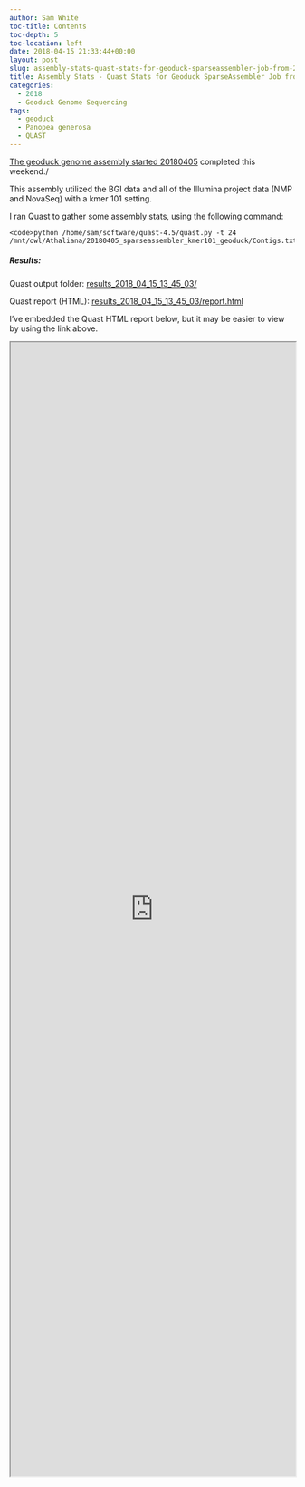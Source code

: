 ```yaml
---
author: Sam White
toc-title: Contents
toc-depth: 5
toc-location: left
date: 2018-04-15 21:33:44+00:00
layout: post
slug: assembly-stats-quast-stats-for-geoduck-sparseassembler-job-from-20180405
title: Assembly Stats - Quast Stats for Geoduck SparseAssembler Job from 20180405
categories:
  - 2018
  - Geoduck Genome Sequencing
tags:
  - geoduck
  - Panopea generosa
  - QUAST
---
```


[The geoduck genome assembly started 20180405](https://robertslab.github.io/sams-notebook/posts/2018/2018-04-05-genome-assembly-sparseassembler-geoduck-genomic-data-kmer101/) completed this weekend./

This assembly utilized the BGI data and all of the Illumina project data (NMP and NovaSeq) with a kmer 101 setting.

I ran Quast to gather some assembly stats, using the following command:


    
    <code>python /home/sam/software/quast-4.5/quast.py -t 24 /mnt/owl/Athaliana/20180405_sparseassembler_kmer101_geoduck/Contigs.txt</code>





##### Results:



Quast output folder: [results_2018_04_15_13_45_03/](https://owl.fish.washington.edu/Athaliana/quast_results/results_2018_04_15_13_45_03/)

Quast report (HTML): [results_2018_04_15_13_45_03/report.html](https://owl.fish.washington.edu/Athaliana/quast_results/results_2018_04_15_13_45_03/report.html)

I've embedded the Quast HTML report below, but it may be easier to view by using the link above.

<iframe src="https://owl.fish.washington.edu/Athaliana/quast_results/results_2018_04_15_13_45_03/report.html" width="100%" height="2000" scrolling="yes"></iframe>
